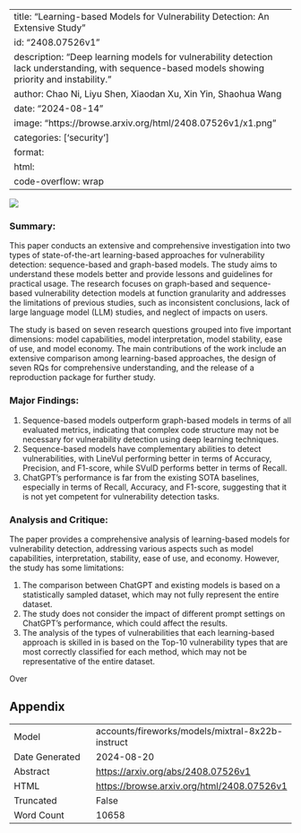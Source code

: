 
---
title: "Learning-based Models for Vulnerability Detection: An Extensive Study"
id: "2408.07526v1"
description: "Deep learning models for vulnerability detection lack understanding, with sequence-based models showing priority and instability."
author: Chao Ni, Liyu Shen, Xiaodan Xu, Xin Yin, Shaohua Wang
date: "2024-08-14"
image: "https://browse.arxiv.org/html/2408.07526v1/x1.png"
categories: ['security']
format:
  html:
    code-overflow: wrap
---

![](https://browse.arxiv.org/html/2408.07526v1/x1.png)

### Summary:

This paper conducts an extensive and comprehensive investigation into two types of state-of-the-art learning-based approaches for vulnerability detection: sequence-based and graph-based models. The study aims to understand these models better and provide lessons and guidelines for practical usage. The research focuses on graph-based and sequence-based vulnerability detection models at function granularity and addresses the limitations of previous studies, such as inconsistent conclusions, lack of large language model (LLM) studies, and neglect of impacts on users.

The study is based on seven research questions grouped into five important dimensions: model capabilities, model interpretation, model stability, ease of use, and model economy. The main contributions of the work include an extensive comparison among learning-based approaches, the design of seven RQs for comprehensive understanding, and the release of a reproduction package for further study.

### Major Findings:

1. Sequence-based models outperform graph-based models in terms of all evaluated metrics, indicating that complex code structure may not be necessary for vulnerability detection using deep learning techniques.
2. Sequence-based models have complementary abilities to detect vulnerabilities, with LineVul performing better in terms of Accuracy, Precision, and F1-score, while SVulD performs better in terms of Recall.
3. ChatGPT's performance is far from the existing SOTA baselines, especially in terms of Recall, Accuracy, and F1-score, suggesting that it is not yet competent for vulnerability detection tasks.

### Analysis and Critique:

The paper provides a comprehensive analysis of learning-based models for vulnerability detection, addressing various aspects such as model capabilities, interpretation, stability, ease of use, and economy. However, the study has some limitations:

1. The comparison between ChatGPT and existing models is based on a statistically sampled dataset, which may not fully represent the entire dataset.
2. The study does not consider the impact of different prompt settings on ChatGPT's performance, which could affect the results.
3. The analysis of the types of vulnerabilities that each learning-based approach is skilled in is based on the Top-10 vulnerability types that are most correctly classified for each method, which may not be representative of the entire dataset.

Over

## Appendix

|          |          |
|----------|----------|
| Model     | accounts/fireworks/models/mixtral-8x22b-instruct       |
| Date Generated     | 2024-08-20       |
| Abstract | [https://arxiv.org/abs/2408.07526v1](https://arxiv.org/abs/2408.07526v1)        |
| HTML     | [https://browse.arxiv.org/html/2408.07526v1](https://browse.arxiv.org/html/2408.07526v1)       |
| Truncated       | False       |
| Word Count       | 10658       |